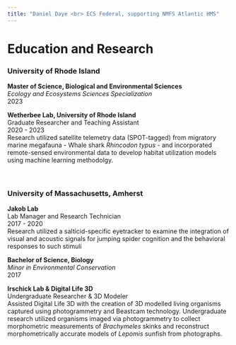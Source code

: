 ```yaml
---
title: "Daniel Daye <br> ECS Federal, supporting NMFS Atlantic HMS"
---
```


# Education  and Research
### University of Rhode Island
**Master of Science, Biological and Environmental Sciences**   
*Ecology and Ecosystems Sciences Specialization*  
2023

**Wetherbee Lab, University of Rhode Island**  
Graduate Researcher and Teaching Assistant  
2020 - 2023  
Research utilized satellite telemetry data (SPOT-tagged) from migratory marine 
megafauna - Whale shark *Rhincodon typus* - and incorporated remote-sensed environmental
data to develop habitat utilization models using machine learning methodolgy.  
<br></br>

### University of Massachusetts, Amherst  
**Jakob Lab**  
Lab Manager and Research Technician  
2017 - 2020  
Research utilized a salticid-specific eyetracker to examine the integration of visual
and acoustic signals for jumping spider cognition and the behavioral responses to 
such stimuli

**Bachelor of Science, Biology**  
*Minor in Environmental Conservation*  
2017

**Irschick Lab & Digital Life 3D**  
Undergraduate Researcher & 3D Modeler  
Assisted Digital Life 3D with the creation of 3D modelled living organisms captured 
using photogrammetry and Beastcam technology. Undergraduate research utilized organisms 
imaged via photogrammetry to collect morphometric measurements of *Brachymeles* 
skinks and reconstruct morphometrically accurate models of *Lepomis* sunfish from 
photographs.
